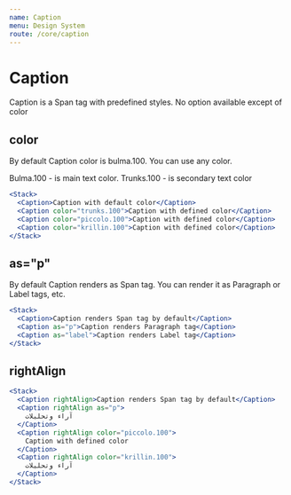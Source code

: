```yaml
---
name: Caption
menu: Design System
route: /core/caption
---
```


# Caption

Caption is a Span tag with predefined styles. No option available except of color

## color

By default Caption color is bulma.100. You can use any color.

Bulma.100 - is main text color. Trunks.100 - is secondary text color

```jsx react-live
<Stack>
  <Caption>Caption with default color</Caption>
  <Caption color="trunks.100">Caption with defined color</Caption>
  <Caption color="piccolo.100">Caption with defined color</Caption>
  <Caption color="krillin.100">Caption with defined color</Caption>
</Stack>
```

## as="p"

By default Caption renders as Span tag. You can render it as Paragraph or Label tags, etc.

```jsx react-live
<Stack>
  <Caption>Caption renders Span tag by default</Caption>
  <Caption as="p">Caption renders Paragraph tag</Caption>
  <Caption as="label">Caption renders Label tag</Caption>
</Stack>
```

## rightAlign

```jsx react-live
<Stack>
  <Caption rightAlign>Caption renders Span tag by default</Caption>
  <Caption rightAlign as="p">
    آراء وتحليلات
  </Caption>
  <Caption rightAlign color="piccolo.100">
    Caption with defined color
  </Caption>
  <Caption rightAlign color="krillin.100">
    آراء وتحليلات
  </Caption>
</Stack>
```
